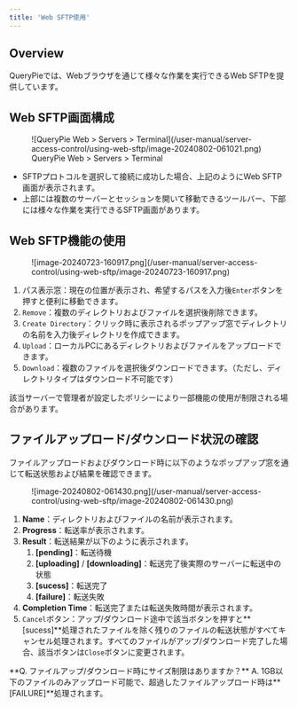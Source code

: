 ```yaml
---
title: 'Web SFTP使用'
---
```



## Overview

QueryPieでは、Webブラウザを通じて様々な作業を実行できるWeb SFTPを提供しています。


## Web SFTP画面構成

<figure data-layout="center" data-align="center">
![QueryPie Web &gt; Servers &gt; Terminal](/user-manual/server-access-control/using-web-sftp/image-20240802-061021.png)
<figcaption>
QueryPie Web &gt; Servers &gt; Terminal
</figcaption>
</figure>

* SFTPプロトコルを選択して接続に成功した場合、上記のようにWeb SFTP画面が表示されます。
* 上部には複数のサーバーとセッションを開いて移動できるツールバー、下部には様々な作業を実行できるSFTP画面があります。


## Web SFTP機能の使用

<figure data-layout="center" data-align="center">
![image-20240723-160917.png](/user-manual/server-access-control/using-web-sftp/image-20240723-160917.png)
</figure>

1. パス表示窓：現在の位置が表示され、希望するパスを入力後`Enter`ボタンを押すと便利に移動できます。
2. `Remove`：複数のディレクトリおよびファイルを選択後削除できます。
3. `Create Directory`：クリック時に表示されるポップアップ窓でディレクトリの名前を入力後ディレクトリを作成できます。
4. `Upload`：ローカルPCにあるディレクトリおよびファイルをアップロードできます。
5. `Download`：複数のファイルを選択後ダウンロードできます。（ただし、ディレクトリタイプはダウンロード不可能です）

<Callout type="info">
該当サーバーで管理者が設定したポリシーにより一部機能の使用が制限される場合があります。
</Callout>


## ファイルアップロード/ダウンロード状況の確認

ファイルアップロードおよびダウンロード時に以下のようなポップアップ窓を通じて転送状態および結果を確認できます。

<figure data-layout="center" data-align="center">
![image-20240802-061430.png](/user-manual/server-access-control/using-web-sftp/image-20240802-061430.png)
</figure>

1.  **Name**：ディレクトリおよびファイルの名前が表示されます。
2.  **Progress**：転送率が表示されます。
3.  **Result**：転送結果が以下のように表示されます。
    1. **[pending]**：転送待機
    2. **[uploading]** / **[downloading]**：転送完了後実際のサーバーに転送中の状態
    3. **[sucess]**：転送完了
    4. **[failure]**：転送失敗
4.  **Completion Time**：転送完了または転送失敗時間が表示されます。
5. `Cancel`ボタン：アップ/ダウンロード途中で該当ボタンを押すと**[sucess]**処理されたファイルを除く残りのファイルの転送状態がすべてキャンセル処理されます。すべてのファイルがアップ/ダウンロード完了した場合、該当ボタンは`Close`ボタンに変更されます。

<Callout type="info">
**Q. ファイルアップ/ダウンロード時にサイズ制限はありますか？**
A. 1GB以下のファイルのみアップロード可能で、超過したファイルアップロード時は**[FAILURE]**処理されます。
</Callout>
